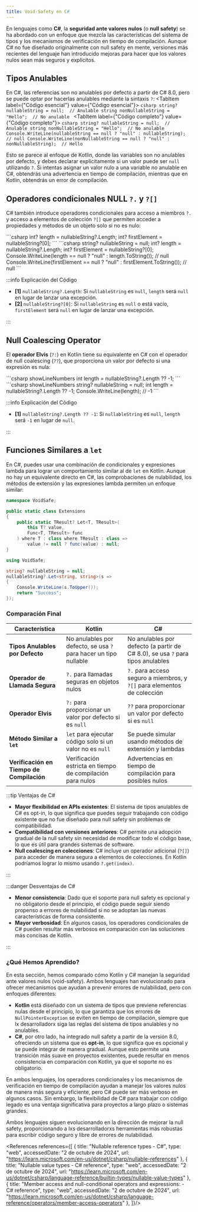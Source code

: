 ```yaml
---
title: Void-Safety en C#
---
```


<ReadingTime/>

En lenguajes como **C#**, la **seguridad ante valores nulos** (o **null safety**) se ha abordado con un enfoque que mezcla las características del sistema de tipos y los mecanismos de verificación en tiempo de compilación. Aunque C# no fue diseñado originalmente con null safety en mente, versiones más recientes del lenguaje han introducido mejoras para hacer que los valores nulos sean más seguros y explícitos.

## Tipos Anulables

En C#, las referencias son no anulables por defecto a partir de C# 8.0, pero se puede optar por hacerlas anulables mediante la sintaxis `?`:
<Tabs>
    <TabItem label={"Código esencial"} value={"Código esencial"}>
        ```csharp
        string? nullableString = null;  // Anulable
        string nonNullableString = "Hello";  // No anulable
        ```
    </TabItem>
    <TabItem label={"Código completo"} value={"Código completo"}>
        ```csharp
        string? nullableString = null;  // Anulable
        string nonNullableString = "Hello";  // No anulable
        Console.WriteLine(nullableString == null ? "null" : nullableString);  // null
        Console.WriteLine(nonNullableString == null ? "null" : nonNullableString);  // Hello
        ```
    </TabItem>
</Tabs>

Esto se parece al enfoque de Kotlin, donde las variables son no anulables por defecto, y debes declarar explícitamente si un valor puede ser `null` utilizando `?`. Si intentas asignar un valor nulo a una variable no anulable en C#, obtendrás una advertencia en tiempo de compilación, mientras que en Kotlin, obtendrás un error de compilación.

## Operadores condicionales NULL ``?.`` y ``?[]``

C# también introduce operadores condicionales para acceso a miembros ``?.`` y acceso a elementos de colección ``?[]`` que permiten acceder a propiedades y métodos de un objeto solo si no es nulo:

<Tabs>
    <TabItem label={"Código esencial"} value={"Código esencial"}>
        ```csharp
        int? length = nullableString?.Length;
        int? firstElement = nullableString?[0];
        ```
    </TabItem>
    <TabItem label={"Código completo"} value={"Código completo"}>
        ```csharp
        string? nullableString = null;
        int? length = nullableString?.Length;
        int? firstElement = nullableString?[0];
        Console.WriteLine(length == null ? "null" : length.ToString());  // null
        Console.WriteLine(firstElement == null ? "null" : firstElement.ToString());  // null
        ```
    </TabItem>
</Tabs>

:::info Explicación del Código

- **[1]** ``nullableString?.Length``: Si `nullableString` es `null`, `length` será `null` en lugar de lanzar una excepción.
- **[2]** ``nullableString?[0]``: Si `nullableString` es `null` o está vacío, `firstElement` será `null` en lugar de lanzar una excepción.

:::

## Null Coalescing Operator

El **operador Elvis** (`?:`) en Kotlin tiene su equivalente en C# con el operador de null coalescing (`??`), que proporciona un valor por defecto si una expresión es nula:

<Tabs>
    <TabItem label={"Código esencial"} value={"Código esencial"}>
        ```csharp showLineNumbers
        int length = nullableString?.Length ?? -1;
        ```
    </TabItem>
    <TabItem label={"Código completo"} value={"Código completo"}>
        ```csharp showLineNumbers
        string? nullableString = null;
        int length = nullableString?.Length ?? -1;
        Console.WriteLine(length);  // -1
        ```
    </TabItem>
</Tabs>

:::info Explicación del Código

- **[1]** ``nullableString?.Length ?? -1``: Si `nullableString` es `null`, `length` será `-1` en lugar de `null`.

:::

## Funciones Similares a `let`

En C#, puedes usar una combinación de condicionales y expresiones lambda para lograr un comportamiento similar al de `let` en Kotlin. Aunque no hay un equivalente directo en C#, las comprobaciones de nulabilidad, los métodos de extensión y las expresiones lambda permiten un enfoque similar:

```csharp showLineNumbers
namespace VoidSafe;

public static class Extensions
{
    public static TResult? Let<T, TResult>(
        this T? value,
        Func<T, TResult> func
    ) where T : class where TResult : class =>
        value != null ? func(value) : null;
}
```

```csharp showLineNumbers
using VoidSafe;

string? nullableString = null;
nullableString?.Let<string, string>(s =>
{
    Console.WriteLine(s.ToUpper());
    return "Success";
});
```

### Comparación Final

| Característica                            | Kotlin                                                           | C#                                                                             |
|-------------------------------------------|------------------------------------------------------------------|--------------------------------------------------------------------------------|
| **Tipos Anulables por Defecto**           | No anulables por defecto, se usa `?` para hacer un tipo nullable | No anulables por defecto (a partir de C# 8.0), se usa `?` para tipos anulables |
| **Operador de Llamada Segura**            | `?.` para llamadas seguras en objetos nulos                      | `?.` para acceso seguro a miembros, y `?[]` para elementos de colección        |
| **Operador Elvis**                        | `?:` para proporcionar un valor por defecto si es `null`         | `??` para proporcionar un valor por defecto si es `null`                       |
| **Método Similar a `let`**                | `let` para ejecutar código solo si un valor no es `null`         | Se puede simular usando métodos de extensión y lambdas                         |
| **Verificación en Tiempo de Compilación** | Verificación estricta en tiempo de compilación para nulos        | Advertencias en tiempo de compilación para posibles nulos                      |

:::tip Ventajas de C#

- **Mayor flexibilidad en APIs existentes**: El sistema de tipos anulables de C# es opt-in, lo que significa que puedes seguir trabajando con código existente que no fue diseñado para null safety sin problemas de compatibilidad.
- **Compatibilidad con versiones anteriores**: C# permite una adopción gradual de la null safety sin necesidad de modificar todo el código base, lo que es útil para grandes sistemas de software.
- **Null coalescing en colecciones**: C# incluye un operador adicional (`?[]`) para acceder de manera segura a elementos de colecciones. En Kotlin podríamos lograr lo mismo usando ``?.get(index)``.

:::

:::danger Desventajas de C#

- **Menor consistencia**: Dado que el soporte para null safety es opcional y no obligatorio desde el principio, el código puede seguir siendo propenso a errores de nulabilidad si no se adoptan las nuevas características de forma consistente.
- **Mayor verbosidad**: En algunos casos, los operadores condicionales de C# pueden resultar más verbosos en comparación con las soluciones más concisas de Kotlin.

:::

### ¿Qué Hemos Aprendido?

En esta sección, hemos comparado cómo Kotlin y C# manejan la seguridad ante valores nulos (void-safety). Ambos lenguajes han evolucionado para ofrecer mecanismos que ayudan a prevenir errores de nulabilidad, pero con enfoques diferentes:

- **Kotlin** está diseñado con un sistema de tipos que previene referencias nulas desde el principio, lo que garantiza que los errores de `NullPointerException` se eviten en tiempo de compilación, siempre que lx desarrolladorx siga las reglas del sistema de tipos anulables y no anulables.
- **C#**, por otro lado, ha integrado null safety a partir de la versión 8.0, ofreciendo un sistema que es **opt-in**, lo que significa que es opcional y se puede integrar de manera gradual. Aunque esto permite una transición más suave en proyectos existentes, puede resultar en menos consistencia en comparación con Kotlin, ya que el soporte no es obligatorio.

En ambos lenguajes, los operadores condicionales y los mecanismos de verificación en tiempo de compilación ayudan a manejar los valores nulos de manera más segura y eficiente, pero C# puede ser más verboso en algunos casos. Sin embargo, la flexibilidad de C# para trabajar con código legado es una ventaja significativa para proyectos a largo plazo o sistemas grandes.

Ambos lenguajes siguen evolucionando en la dirección de mejorar la null safety, proporcionando a lxs desarrolladorxs herramientas más robustas para escribir código seguro y libre de errores de nulabilidad.

<References references={[
    {
        title: "Nullable reference types - C#",
        type: "web",
        accessedDate: "2 de octubre de 2024",
        url: "https://learn.microsoft.com/en-us/dotnet/csharp/nullable-references"
    },
    {
        title: "Nullable value types - C# reference",
        type: "web",
        accessedDate: "2 de octubre de 2024",
        url: "https://learn.microsoft.com/en-us/dotnet/csharp/language-reference/builtin-types/nullable-value-types"
    },
    {
        title: "Member access and null-conditional operators and expressions: - C# reference",
        type: "web",
        accessedDate: "2 de octubre de 2024",
        url: "https://learn.microsoft.com/en-us/dotnet/csharp/language-reference/operators/member-access-operators"
    },
]}/>
